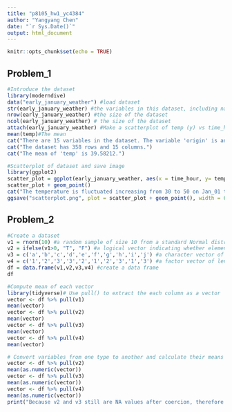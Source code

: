 ```yaml
---
title: "p8105_hw1_yc4384"
author: "Yangyang Chen"
date: "`r Sys.Date()`"
output: html_document
---
```


```r
knitr::opts_chunk$set(echo = TRUE)
```

## Problem_1

```r
#Introduce the dataset
library(moderndive)
data("early_january_weather") #load dataset
str(early_january_weather) #the variables in this dataset, including names / values of important variables
nrow(early_january_weather) #the size of the dataset
ncol(early_january_weather) # the size of the dataset
attach(early_january_weather) #Make a scatterplot of temp (y) vs time_hour (x)
mean(temp)#The mean
cat("There are 15 variables in the dataset. The variable 'origin' is an character type variable, and variable 'wind_gust' includes all NA values.")
cat("The dataset has 358 rows and 15 columns.")
cat("The mean of 'temp' is 39.58212.")

#Scatterplot of dataset and save image
library(ggplot2)
scatter_plot = ggplot(early_january_weather, aes(x = time_hour, y= temp, color = 'humid')) #color points using the humid variable
scatter_plot + geom_point()
cat("The temperature is fluctuated increasing from 30 to 50 on Jan_01 to Jan_15.")
ggsave("scatterplot.png", plot = scatter_plot + geom_point(), width = 6, height = 4) #Export scatterplot to the project directory
```

## Problem_2
```r
#Create a dataset
v1 = rnorm(10) #a random sample of size 10 from a standard Normal distribution
v2 = ifelse(v1>0, "T", "F") #a logical vector indicating whether elements of the sample are greater than 0
v3 = c('a','b','c','d','e','f','g','h','i','j') #a character vector of length 10
v4 = c('1','2','3','3','2','1','2','3','1','3') #a factor vector of length 10, with 3 different factor “levels”
df = data.frame(v1,v2,v3,v4) #create a data frame
df

#Compute mean of each vector
library(tidyverse)# Use pull() to extract the each column as a vector
vector <- df %>% pull(v1)
mean(vector)
vector <- df %>% pull(v2)
mean(vector)
vector <- df %>% pull(v3)
mean(vector)
vector <- df %>% pull(v4)
mean(vector)

# Convert variables from one type to another and calculate their means
vector <- df %>% pull(v2)
mean(as.numeric(vector))
vector <- df %>% pull(v3)
mean(as.numeric(vector))
vector <- df %>% pull(v4)
mean(as.numeric(vector))
print("Because v2 and v3 still are NA values after coercion, therefore they don't have mean values.")
```

